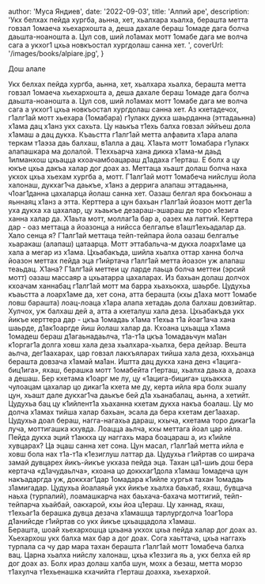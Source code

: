 
  author: 'Муса Яндиев',
  date: '2022-09-03',
  title: 'Алпий аре',
  description:
    'Укх белхах пейда хургба, аьнна, хет, хьалхара хьалха, берашта метта говзал 1омаеча хьехархошта а, деша дахале бераш 1омаде дага болча даьшта-ноаношта а. Цул сов, ший ло1амах мотт 1омабе дага ме волча сага а укхог1 цхьа новкъостал хургдолаш санна хет. ',
  coverUrl: '/images/books/alpiare.jpg',
}


Дош алале

Укх белхах пейда хургба, аьнна, хет, хьалхара хьалха, берашта метта говзал 1омаеча хьехархошта а, деша дахале бераш 1омаде дага болча даьшта-ноаношта а. Цул сов, ший ло1амах мотт 1омабе дага ме волча сага а укхог1 цхьа новкъостал хургдолаш санна хет.
Аз кхетадечох, г1алг1ай мотт хьехара (1омабара) г1улакх дукха шаьрданна (эттадаьнна) х1ама дац х1анз укх сахьта. Цу наькъа т1ехь балха говзал эййъеш дола х1амаш а дац дукха. Къаьстта г1алг1ай метта алфавита х1ара алапа теркам т1аэза даь балхаш, в1алла а дац. Х1аьта мотт 1омабара г1улакх алапашкара ма долалой.
Т1еххьарча хана дикка х1ама-м даьд 1илманхош цхьацца кхоачамбоацараш д1адаха г1ерташ. Е болх а цу юкъе цхьа дакъа халар дог доах аз. Меттаца хьашт долаш болча наха укхох цхьа хьехам хургба а, мотт.
Г1алг1ай мотт 1омабеча нийслуш йола халонаш, дукхаг1ча даькъе, х1анз а деррига алапаш эттадаьнна, ч1оаг1данна цахаларца йолаш санна хет. Оазаш белгал яра бокъонаш а яьннаяц х1анз а этта. Керттера а цун бахьан г1алг1ай йоазон мотт дег1а уха дукха ха цахалар, цу хьаькъе дезараш-эшараш де торо к1езига ханна халар да. Х1аьта мотт, моллаг1а бар а, оазех ма латтий.
Керттера дар - оаз меттаца а йоазонца а нийсса белгалъе в1ашт1ехьадалар да.
Хало сенца я?
Г1алг1ай меттаца тейп-тейпара йола оазаш белгалъе хьаракаш (алапаш) цатаарца. Мотт эттабальча-м дукха лоарх1аме ца хала а мегар из х1ама. Цхьабакъда, шийла хьалха оттар ханна болча йоазон меттах пейда эца г1ийртача г1алг1ай метта йоазон уж алапаш теаьдац. Х1ана? Г1алг1ай меттеи цу ларде лаьца болча меттеи (эрсий мотт) оазаш массаяр а цхьатарра цахаларах.
Из бахьан долаш долчох кхоачам ханнабац г1алг1ай мотт ма барра хьахьокха, шаьрбе.
Цудухьа къаьстта а лоарх1аме да, хет сона, атта берашта (кхы д1аха мотт 1омабе ловш барашта) лоац-лоаца х1ара алапа хетадаь дола балхаш довзийтар. Хулчох, уж балхаш дей а, атта а кхеталуш хала деза. Цхьабакъда укх йикъе керттера дар - цкъа 1омадаь х1ама т1ехьа т1а йоаг1ача хана шаьрде, д1ак1оаргде йиш йолаш халар да. Кхоана цхьацца х1ама 1омадеш бераш д1агаьнадаьлча, т1а-т1а цкъа 1омадаьчун ма1ан к1оргаг1а долга ховш хала деза хьалхара-хьалха, бера дейзар. Вешта аьлча, дег1аахарах, цар говзал лакхъяларах тийша хала деза, юххьанца берашта довзача х1амай ма1ан.
Иштта дац дукха хана денз «1ацига-биц1ига», яхаш, берашка мотт 1омабейта г1ерташ, хьалха даьха а, доаха а дешаш. Бер кхетама к1оарг ме лу, цу «1ацига-бицига» цхьаккха чулоацам цахалар цо дикаг1а кхета ме ду, керта ийла яра болх эшалу цун, хьашт дале дукхаг1ча даькъе бей д1а хьанабалац, аьнна, а хетийт.
Цудухьа бац цу к1ийлент1а хьаханна кхетам дукха накъа боалаш. Цу мо долча х1амах тийша халар бахьан, эсала да бера кхетам дег1аахар. Цудухьа доал бераш, нагга-нагахьа дараш, кхыча, кхетама торо дикаг1а луча, моттигашка кхувда. Лоацца аьлча, кхы меттага йоал цар ийла. Пейда дукха эций т1аккха цу наггахь мара боацараш а, из к1ийле хувцарах? Ца эцаш санна хет сона. Цун масал, г1алг1ай метта ийла е ховш бола нах т1а-т1а к1езиглуш латтар да.
Цудухьа г1ийртав со ширача замай дувцарех йикъ-йикъе укхаза пейда эца. Тахан ца1-шиъ дош бера кертача «д1ачудаьлча», кхоана цо доккхаг1дола х1амаш 1омадеча цун накъадаргда уж, доккхаг1дар 1омадара к1ийле хургья тахан 1омадаь з1амигадар. Цудухьа йоалаяьй укх йикъе хьалха баьхаб, яхаш, бувцача наьха (турпалий), лоамашкарча нах баьхача-бахача моттигий, тейп-тейпарча хьайбай, оакхарой, кхы йоа ц1ераш. Цу ханнад, яхаш, т1ехьаг1а берашка дувца дезача х1амашца тарлургдолча 1оаг1ора д1анийсде г1ийртав со укх йикъе цхьаццадола х1амаш.  
Берашта, шоай хьехархошца цхьана укхох цхьа пейда халар дог доах аз. Хьехархош укх балха мах бар а дог доах.
Сога хаьттача, цхьа наггахь турпала са чу дар мара тахан берашта г1алг1ай мотт 1омабеча балха вац. Царна хьалха нийслу халонаш, цхьа к1еззига яь а, укх белха ей яр дог доах аз.
Болх ираз долаш халба шун, мохк а безаш, метта морзо т1ахулча т1ехьенашка кхачийта г1ерташ доахка, хьехархой.
